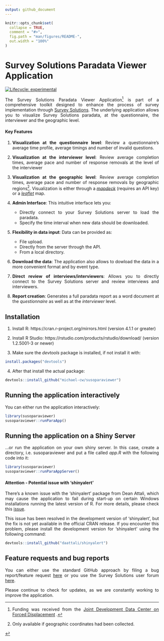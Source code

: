 ```yaml
---
output: github_document
---
```


<!-- README.md is generated from README.Rmd. Please edit that file -->

```r
knitr::opts_chunk$set(
  collapse = TRUE,
  comment = "#>",
  fig.path = "man/figures/README-",
  out.width = "100%"
)
```

# Survey Solutions Paradata Viewer Application

<!-- badges: start -->
[![Lifecycle: experimental](https://img.shields.io/badge/lifecycle-experimental-orange.svg)](https://lifecycle.r-lib.org/articles/stages.html#experimental)
<!-- badges: end -->

<div align="justify">
The Survey Solutions Paradata Viewer Application[^1] is part of a comprehensive toolkit designed to enhance the process of survey implementation through [Survey Solutions](https://docs.mysurvey.solutions/). The underlying application allows you to visualize Survey Solutions paradata, at the questionnaire, the interviewer and the geographic level.

#### Key Features

1. **Visualization at the questionnaire level**: Review a questionnaire's average time profile, average timings and number of invalid questions.

2. **Visualization at the interviewer level**: Review average completion times, average pace and number of response removals at the level of the interviewer

3. **Visualization at the geographic level**: Review average completion times, average pace and number of response removals by geographic regions[^2]. Visualization is either through a [*mapdeck*](https://cran.r-project.org/web/packages/mapdeck/vignettes/mapdeck.html) (requires an API key) or a [*leaflet*](https://rstudio.github.io/leaflet/) map.

4. **Admin Interface**: This intuitive interface lets you:
    * Directly connect to your Survey Solutions server to load the paradata.
    * Specify the time interval when new data should be downloaded.
    
5. **Flexibility in data input**: Data can be provided as:
    * File upload.
    * Directly from the server through the API.
    * From a local directory.
    
6. **Download the data**: The application also allows to dowload the data in a more convenient format and by event type.

7. **Direct review of interviews/interviewers**: Allows you to directly connect to the Survey Solutions server and review interviews and interviewers.

8. **Report creation**: Generates a full paradata report as a word document at the *questionnaire* as well as at the *interviewer* level.


## Installation

 1. Install R: https://cran.r-project.org/mirrors.html (version 4.1.1 or greater)

 2. Install R Studio: https://rstudio.com/products/rstudio/download/ (version 1.2.5001-3 or newer)

 3. Make sure the *devtools* package is installed, if not install it with:

```r
install.packages("devtools")

```


 4. After that install the actual package:

```r
devtools::install_github("michael-cw/susoparaviewer")

```

## Running the application interactively

You can either run the application interactively: 

```r
library(susoparaviewer)
susoparaviewer::runParaApp()

```


## Running the application on a Shiny Server

...or run the application on your own shiny server. In this case, create a directory, i.e. susoparaviewer and put a file called *app.R* with the following code into it:

```r
library(susoparaviewer)
susoparaviewer::runParaAppServer()

```


#### Attention - Potential issue with 'shinyalert'

There's a known issue with the 'shinyalert' package from Dean Attali, which may cause the application to fail during start-up on certain Windows installations running the latest version of R. For more details, please check this [issue](https://github.com/daattali/shinyalert/issues/75).

This issue has been resolved in the development version of 'shinyalert', but the fix is not yet available in the official CRAN release. If you encounter this problem, please install the development version for 'shinyalert' using the following command:


```r
devtools::install_github("daattali/shinyalert")

```

## Feature requests and bug reports

You can either use the standard GitHub approach by filing a bug report/feature request [here](https://github.com/michael-cw/SurveySolutionsAPI/issues) or you use the Survey Solutions user forum [here](https://forum.mysurvey.solutions/c/api/13).

Please continue to check for updates, as we are constantly working to improve the application.


[^1]: Funding was received from the [Joint Development Data Center on Forced Displacement](https://www.jointdatacenter.org/) .

[^2]: Only available if geographic coordinates had been collected.
</div>
